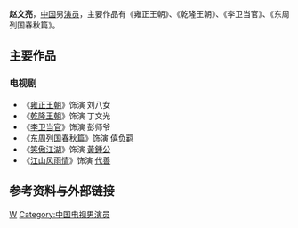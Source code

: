 {{藝人
|姓名 = 赵文亮
|類型 = 男演員
|圖片 = 
|圖片尺寸 = 
|圖片簡介 = 
|原名 = 
|外文名 = 
|外文 =  
|羅馬拼音 = 
|英文名 = 
|暱稱 = 
|其他藝名 = 
|國籍 = {{PRC}}
|民族 = 
|籍貫 = 
|出生日期 = 
|出生地點 = 
|逝世日期 = 
|逝世地點 = 
|職業 = 演员 
|語言 = 
|教育程度 = 
|宗教信仰 =
|配偶 = 
|兒女 = 
|父母 = 
|音樂類型 = 
|演奏樂器 = 
|出生地 = 
|出道作 = 
|唱片公司 = 
|經紀公司 = 
|網站 = 
|相關團體 = 
|獎項 = 
|IMDb = 
}}
'''赵文亮'''，[[中国|中国]]男[[演员|演员]]，主要作品有《雍正王朝》、《乾隆王朝》、《李卫当官》、《东周列国春秋篇》。
==主要作品==
===电视剧===
* 《[[雍正王朝|雍正王朝]]》饰演 刘八女
* 《[[乾隆王朝|乾隆王朝]]》饰演 丁文光
* 《[[李卫当官|李卫当官]]》饰演 彭师爷
* 《[[东周列国春秋篇|东周列国春秋篇]]》饰演 [[僖负羁|僖负羁]]
* 《[[笑傲江湖_(2000年台灣電視劇)|笑傲江湖]]》饰演 [[黃鍾公|黃鍾公]]
* 《[[江山风雨情|江山风雨情]]》饰演 [[代善|代善]]

==参考资料与外部链接==

{{DEFAULTSORT:Z}}
[[Category:赵姓|W]]
[[Category:中国电视男演员|Category:中国电视男演员]]